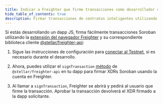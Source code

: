 ```yaml
---
title: Indicar a Freighter que firme transacciones como desarrollador de dapp JS
hide_table_of_contents: true
description: Firmar transacciones de contratos inteligentes utilizando la extensión del navegador Freighter
---
```


Si estás desarrollando un dapp JS, firma fácilmente transacciones Soroban utilizando la [extensión del navegador Freighter](https://www.freighter.app/) y su correspondiente biblioteca cliente [@stellar/freighter-api](https://www.npmjs.com/package/@stellar/freighter-api):

1. Sigue las instrucciones de configuración para [conectar al Testnet](./connect-testnet.mdx), si es necesario durante el desarrollo.

2. Ahora, puedes utilizar el `signTransaction` [método](https://docs.freighter.app/docs/guide/usingFreighterWebApp) de `@stellar/freighter-api` en tu dapp para firmar XDRs Soroban usando la cuenta en Freighter.

3. Al llamar a `signTransaction`, Freighter se abrirá y pedirá al usuario que firme la transacción. Aprobar la transacción devolverá el XDR firmado a la dapp solicitante.
